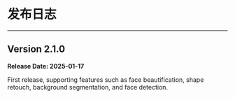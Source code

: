 # 发布日志

- - -

## Version 2.1.0

**Release Date: 2025-01-17**

First release, supporting features such as face beautification, shape retouch, background segmentation, and face detection.